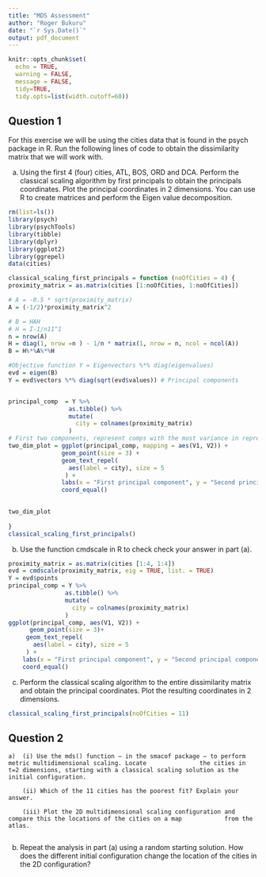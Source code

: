 ```yaml
---
title: "MDS Assessment"
author: "Roger Bukuru"
date: "`r Sys.Date()`"
output: pdf_document
---
```


```r
knitr::opts_chunk$set(
  echo = TRUE, 
  warning = FALSE, 
  message = FALSE,
  tidy=TRUE,
  tidy.opts=list(width.cutoff=60))
```

## Question 1

For this exercise we will be using the cities data that is found in the psych package in R.
Run the following lines of code to obtain the dissimilarity matrix that we will work with.


a) Using the first 4 (four) cities, ATL, BOS, ORD and DCA. Perform the classical scaling algorithm
by first principals to obtain the principals coordinates. Plot the principal coordinates in 2
dimensions. You can use R to create matrices and perform the Eigen value decomposition.

```r
rm(list=ls())
library(psych)
library(psychTools)
library(tibble)
library(dplyr)
library(ggplot2)
library(ggrepel)
data(cities)

classical_scaling_first_principals = function (noOfCities = 4) {
proximity_matrix = as.matrix(cities [1:noOfCities, 1:noOfCities])

# A = -0.5 * sqrt(proximity_matrix)
A = (-1/2)*proximity_matrix^2

# B = HAH
# H = I-1/n11^1
n = nrow(A)
H = diag(1, nrow =n ) - 1/n * matrix(1, nrow = n, ncol = ncol(A))
B = H%*%A%*%H

#Objective function Y = Eigenvectors %*% diag(eigenvalues)
evd = eigen(B)
Y = evd$vectors %*% diag(sqrt(evd$values)) # Principal components


principal_comp  = Y %>%
                 as.tibble() %>%
                 mutate(
                   city = colnames(proximity_matrix)
                 )
# First two components, represent comps with the most variance in representing the data with comp 1 having the most variance etc.
two_dim_plot = ggplot(principal_comp, mapping = aes(V1, V2)) +
               geom_point(size = 3) +
               geom_text_repel(
                 aes(label = city), size = 5
                ) +
               labs(x = "First principal component", y = "Second principal component", title = "Classical scaling of US cities")
               coord_equal()
               

two_dim_plot
  
}
classical_scaling_first_principals()

```

b) Use the function cmdscale in R to check check your answer in part (a).

``` r
proximity_matrix = as.matrix(cities [1:4, 1:4])
evd = cmdscale(proximity_matrix, eig = TRUE, list. = TRUE)
Y = evd$points
principal_comp = Y %>%
                as.tibble() %>%
                mutate(
                  city = colnames(proximity_matrix)
                )
ggplot(principal_comp, aes(V1, V2)) +
      geom_point(size = 3)+
     geom_text_repel(
       aes(label = city), size = 5
     ) +
    labs(x = "First principal component", y = "Second principal component", title = "Classical scaling of US cities") +
    coord_equal()

```
c) Perform the classical scaling algorithm to the entire dissimilarity matrix and obtain the
principal coordinates. Plot the resulting coordinates in 2 dimensions.

```r
classical_scaling_first_principals(noOfCities = 11)
```

## Question 2

    a)  (i) Use the mds() function – in the smacof package – to perform metric multidimensional scaling. Locate               the cities in t=2 dimensions, starting with a classical scaling solution as the initial configuration. 

        (ii) Which of the 11 cities has the poorest fit? Explain your answer.

        (iii) Plot the 2D multidimensional scaling configuration and compare this the locations of the cities on a map            from the atlas.


```r
```

b)	Repeat the analysis in part (a) using a random starting solution. How does the different initial configuration change the location of the cities in the 2D configuration?

